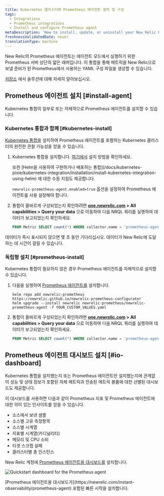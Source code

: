 ```yaml
---
title: Kubernetes 클러스터에 Prometheus 에이전트 설치 및 구성
tags:
  - Integrations
  - Prometheus integrations
  - Install and configure Prometheus agent
metaDescription: 'How to install, update, or uninstall your New Relic Prometheus agent alongside the Kubernetes integration.'
freshnessValidatedDate: never
translationType: machine
---
```




New Relic의 Prometheus 에이전트는 에이전트 모드에서 실행하기 위한 Prometheus 서버 상단의 얇은 래퍼입니다. 이 통합을 통해 메트릭을 New Relic으로 보낼 준비가 된 Prometheus에서 사용하는 YAML 구성 파일을 생성할 수 있습니다.

[저장소](https://github.com/newrelic/newrelic-prometheus-configurator) 에서 솔루션에 대해 자세히 알아보십시오.

## Prometheus 에이전트 설치 [#install-agent]

Kubernetes 통합의 일부로 또는 자체적으로 Prometheus 에이전트를 설치할 수 있습니다.

### Kubernetes 통합과 함께 [#kubernetes-install]

[Kubernetes 통합을](/docs/kubernetes-pixie/kubernetes-integration/get-started/introduction-kubernetes-integration) 설치하여 Prometheus 에이전트를 포함하는 Kubernetes 클러스터의 완전한 관찰 가능성을 얻을 수 있습니다.

1. Kubernetes 통합을 설치합니다. [여기에서](/docs/kubernetes-pixie/kubernetes-integration/installation/kubernetes-integration-install-configure) 설치 방법을 확인하세요.

   <Callout variant="tip">
     또한 [Helm을 사용하여 구현하거나 배포하는 통합](/docs/kubernetes-pixie/kubernetes-integration/installation/install-kubernetes-integration-using-helm) 에 대한 수동 지침도 제공합니다.

     `newrelic-prometheus-agent.enabled=true` 옵션을 설정하여 Prometheus 에이전트를 사용 설정해야 합니다.
   </Callout>

2. 통합이 올바르게 구성되었는지 확인하려면 <DNT>**[one.newrelic.com](https://one.newrelic.com) > All capabilities > Query your data**</DNT> 으로 이동하여 다음 NRQL 쿼리를 실행하여 데이터가 보고되었는지 확인하세요.

   ```sql
   FROM Metric SELECT count(*) WHERE collector.name = 'prometheus-agent' AND cluster_name = 'YOUR_CLUSTER_NAME' since 1 hour ago
   ```

<Callout variant="tip">
  데이터가 즉시 표시되지 않으면 몇 초 동안 기다리십시오. 데이터가 New Relic에 도달하는 데 시간이 걸릴 수 있습니다.
</Callout>

### 독립형 설치 [#prometheus-install]

Kubernetes 통합이 필요하지 않은 경우 Prometheus 에이전트를 자체적으로 설치할 수 있습니다.

1. 다음을 실행하여 [Prometheus 에이전트를](https://github.com/newrelic/newrelic-prometheus-configurator#readme) 설치합니다.

   ```shell
   helm repo add newrelic-prometheus https://newrelic.github.io/newrelic-prometheus-configurator
   helm upgrade --install newrelic newrelic-prometheus/newrelic-prometheus-agent -f YOUR_CUSTOM_VALUES.yaml
   ```

2. 통합이 올바르게 구성되었는지 확인하려면 <DNT>**[one.newrelic.com](https://one.newrelic.com) > All capabilities > Query your data**</DNT> 으로 이동하여 다음 NRQL 쿼리를 실행하여 데이터가 보고되었는지 확인하세요.

   ```sql
   FROM Metric SELECT count(*) WHERE collector.name = 'prometheus-agent' since 1 hour ago
   ```

## Prometheus 에이전트 대시보드 설치 [#io-dashboard]

Kubernetes 통합을 설치했는지 또는 Prometheus 에이전트만 설치했는지에 관계없이 성능 및 상태 정보가 포함된 자체 메트릭과 전송된 메트릭 볼륨에 대한 선별된 대시보드도 제공합니다.

이 대시보드를 사용하면 다음과 같이 Prometheus 지표 및 Prometheus 에이전트에 대한 의미 있는 인사이트를 얻을 수 있습니다.

* 소스에서 보낸 샘플
* 소스별 고유 측정항목
* 소스별 시계열
* 지표별 시계열(카디널리티)
* 메모리 및 CPU 소비
* 타겟 스크랩 실패
* 클러스터별 총 인스턴스

New Relic 계정에 [Prometheus 에이전트용 대시보드를](https://newrelic.com/instant-observability/prometheus-agent) 설치합니다.

<img
  title="Quickstart dashboard for the Prometheus agent"
  alt="Quickstart dashboard for the Prometheus agent"
  src={infrastructurePrometheusIoDashboard}
/>

<figcaption>
  [Prometheus 에이전트용 대시보드가](https://newrelic.com/instant-observability/prometheus-agent) 포함된 빠른 시작을 설치합니다.
</figcaption>